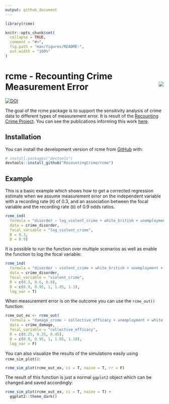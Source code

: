 ```yaml
---
output: github_document
---
```


<!-- README.md is generated from README.Rmd. Please edit that file -->

```r
library(rcme)

knitr::opts_chunk$set(
  collapse = TRUE,
  comment = "#>",
  fig.path = "man/figures/README-",
  out.width = "100%"
)
```

# rcme - Recounting Crime Measurement Error <img src="man/figures/logo.png" align="right" />


<!-- badges: start -->
[![DOI](https://zenodo.org/badge/505738456.svg)](https://zenodo.org/badge/latestdoi/505738456)
<!-- badges: end -->

The goal of the rcme package is to support the sensitivity analysis of crime data to different types of measurement error. It is result of the [Recounting Crime Project](https://recountingcrime.com/). You can see the publications informing this work [here](https://recountingcrime.com/scientific-articles/).

## Installation

You can install the development version of rcme from [GitHub](https://github.com/) with:

``` r
# install.packages("devtools")
devtools::install_github("RecountingCrime/rcme")
```

## Example


This is a basic example which shows how to get a corrected regression estimate when we assume measurement error on the independent variable with a recording rate (`R`) of 0.3, and an association between the focal variable and the recording rate (`D`) of 0.9 odds ratios.  
```r
rcme_ind(
  formula = "disorder ~ log_violent_crime + white_british + unemployment + median_age",
  data = crime_disorder,
  focal_variable = "log_violent_crime",
  R = 0.3,
  D = 0.9) 
```

It is possible to run the function over multiple scenarios as well as enable the function to log the focal variable:

```r
rcme_ind(
  formula = "disorder ~ violent_crime + white_british + unemployment + median_age",
  data = crime_disorder,
  focal_variable = "violent_crime",
  R = c(0.3, 0.6, 0.9),
  D = c(0.9, 0.95, 1, 1.05, 1.1),
  log_var = T) 

```

When measurement error is on the outcome you can use the `rcme_out()` function:

```r
rcme_out_ex <- rcme_out(
  formula = "damage_crime ~ collective_efficacy + unemployment + white_british + median_age",
  data = crime_damage,
  focal_variable = "collective_efficacy",
  R = c(0.25, 0.35, 0.45),
  D = c(0.9, 0.95, 1, 1.05, 1.10),
  log_var = F)

```

You can also visualize the results of the simulations easily using `rcme_sim_plot()`:

```r
rcme_sim_plot(rcme_out_ex, ci = T, naive = T, rr = F)
```

The result of this function is just a normal `ggplot2` object which can be changed and saved accordingly:

```r
rcme_sim_plot(rcme_out_ex, ci = T, naive = T) +
  ggplot2::theme_dark()
```
